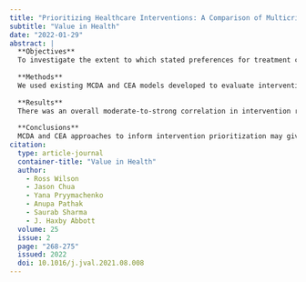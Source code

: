 ```yaml
---
title: "Prioritizing Healthcare Interventions: A Comparison of Multicriteria Decision Analysis and Cost-Effectiveness Analysis"
subtitle: "Value in Health"
date: "2022-01-29"
abstract: |
  **Objectives**
  To investigate the extent to which stated preferences for treatment criteria elicited using multicriteria decision analysis (MCDA) methods are consistent with the trade-offs (implicitly) applied in cost-effectiveness analysis (CEA), and the impact of any differences on the prioritization of treatments.
  
  **Methods**
  We used existing MCDA and CEA models developed to evaluate interventions for knee osteoarthritis in the New Zealand population. We established equivalent input parameters for each model, for the criteria “treatment effectiveness,” “cost,” “risk of serious harms,” and “risk of mild-to-moderate harms” across a comprehensive range of (hypothetical) interventions to produce a complete ranking of interventions from each model. We evaluated the consistency of these rankings between the 2 models and investigated any systematic differences between the (implied) weight placed on each criterion in determining rankings.
  
  **Results**
  There was an overall moderate-to-strong correlation in intervention rankings between the MCDA and CEA models (Spearman correlation coefficient = 0.51). Nevertheless, there were systematic differences in the evaluation of trade-offs between intervention attributes and the resulting weights placed on each criterion. The CEA model placed lower weights on risks of harm and much greater weight on cost (at all accepted levels of willingness-to-pay per quality-adjusted life-year than did respondents to the MCDA survey.
  
  **Conclusions**
  MCDA and CEA approaches to inform intervention prioritization may give systematically different results, even when considering the same criteria and input data. These differences should be considered when designing and interpreting such studies to inform treatment prioritization decisions.
citation: 
  type: article-journal
  container-title: "Value in Health"
  author:
    - Ross Wilson
    - Jason Chua
    - Yana Pryymachenko
    - Anupa Pathak
    - Saurab Sharma
    - J. Haxby Abbott
  volume: 25
  issue: 2
  page: "268-275"
  issued: 2022
  doi: 10.1016/j.jval.2021.08.008
---
```

